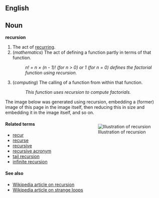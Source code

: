 ==English==
==Noun==
'''recursion'''

#The act of [[recur]]ring.
#(''mathematics'') The act of defining a function partly in terms of that function.
#:''n! = n &times; (n - 1)! (for n > 0) or 1 (for n = 0) defines the factorial function using recursion.''
#(''computing'') The calling of a function from within that function.
#:''This function uses recursion to compute factorials.''

The image below was generated using recursion, embedding a (former) image of this page in the image itself, then reducing this in size and embedding it in the image itself, and so on.

<div style="float:right;margin:0 0 1em 1em;">[[Image:Recursion(recursion).jpg|Illustration of recursion]]</div>

<!-- cute, but not illustrative
====Quotation====
*"In order to understand recursion, one must first understand recursion."  -- Andrew Koenig, project editor of the ISO/ANSI C++ standards committee -->

====Related terms====
*[[recur]]
*[[recurse]]
*[[recursive]]
*[[recursive acronym]]
*[[tail recursion]]
*[[infinite recursion]]

====See also====
*[[en:Recursion|Wikipedia article on recursion]]
*[[en:Strange_loop|Wikipedia article on strange loops]]